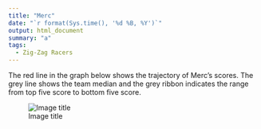 ```yaml
---
title: "Merc"
date: "`r format(Sys.time(), '%d %B, %Y')`"
output: html_document
summary: "a"
tags:
  - Zig-Zag Racers
---
```


The red line in the graph below shows the trajectory of Merc's scores. The grey line shows the team median and the grey ribbon indicates the range from top five score to bottom five score.

![Image title](Merc.jpg)
